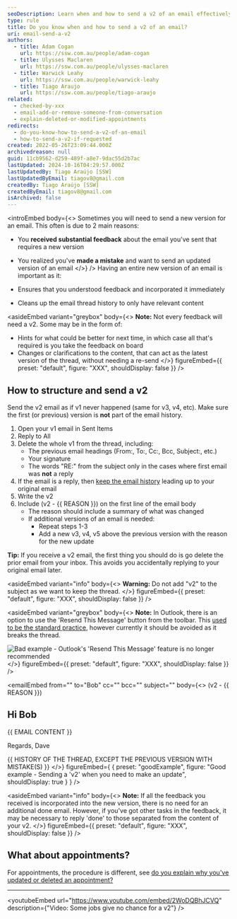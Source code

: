 ```yaml
---
seoDescription: Learn when and how to send a v2 of an email effectively while maintaining clean email threads and incorporating feedback.
type: rule
title: Do you know when and how to send a v2 of an email?
uri: email-send-a-v2
authors:
  - title: Adam Cogan
    url: https://ssw.com.au/people/adam-cogan
  - title: Ulysses Maclaren
    url: https://ssw.com.au/people/ulysses-maclaren
  - title: Warwick Leahy
    url: https://ssw.com.au/people/warwick-leahy
  - title: Tiago Araujo
    url: https://ssw.com.au/people/tiago-araujo
related:
  - checked-by-xxx
  - email-add-or-remove-someone-from-conversation
  - explain-deleted-or-modified-appointments
redirects:
  - do-you-know-how-to-send-a-v2-of-an-email
  - how-to-send-a-v2-if-requested
created: 2022-05-26T23:09:44.000Z
archivedreason: null
guid: 11cb9562-d259-489f-a8e7-9dac55d2b7ac
lastUpdated: 2024-10-16T04:29:57.000Z
lastUpdatedBy: Tiago Araújo [SSW]
lastUpdatedByEmail: tiagov8@gmail.com
createdBy: Tiago Araújo [SSW]
createdByEmail: tiagov8@gmail.com
isArchived: false
---
```


<introEmbed
  body={<>
Sometimes you will need to send a new version for an email. This often is due to 2 main reasons:

* You **received substantial feedback** about the email you've sent that requires a new version
* You realized you've **made a mistake** and want to send an updated version of an email
  </>}
/>
Having an entire new version of an email is important as it:

* Ensures that you understood feedback and incorporated it immediately
* Cleans up the email thread history to only have relevant content

<asideEmbed
  variant="greybox"
  body={<>
    **Note:** Not every feedback will need a v2. Some may be in the form of:

* Hints for what could be better for next time, in which case all that's required is you take the feedback on board
* Changes or clarifications to the content, that can act as the latest version of the thread, without needing a re-send
  </>}
  figureEmbed={{
    preset: "default",
    figure: "XXX",
    shouldDisplay: false
  }}
/>

## How to structure and send a v2

Send the v2 email as if v1 never happened (same for v3, v4, etc). Make sure the first (or previous) version is **not** part of the email history.

1. Open your v1 email in Sent Items
2. Reply to All
3. Delete the whole v1 from the thread, including:
   * The previous email headings (From:, To:, Cc:, Bcc, Subject:, etc.)
   * Your signature
   * The words "RE:" from the subject only in the cases where first email was **not** a reply
4. If the email is a reply, then [keep the email history](/do-you-keep-the-history-of-an-email) leading up to your original email
5. Write the v2
6. Include (v2 - &#123;&#123; REASON &#125;&#125;) on the first line of the email body
   * The reason should include a summary of what was changed
   * If additional versions of an email is needed:
     * Repeat steps 1-3
     * Add a new v3, v4, v5 above the previous version with the reason for the new update

**Tip:** If you receive a v2 email, the first thing you should do is go delete the prior email from your inbox. This avoids you accidentally replying to your original email later.

<asideEmbed
  variant="info"
  body={<>
    **Warning:** Do not add "v2" to the subject as we want to keep the thread.
  </>}
  figureEmbed={{
    preset: "default",
    figure: "XXX",
    shouldDisplay: false
  }}
/>

<asideEmbed
  variant="greybox"
  body={<>
    **Note:** In Outlook, there is an option to use the 'Resend This Message' button from the toolbar. This [used to be the standard practice](https://www.youtube.com/embed/SUo_hOCubeo), however currently it should be avoided as it breaks the thread.

![Bad example - Outlook's 'Resend This Message' feature is no longer recommended](/uploads/rules/email-send-a-v2/microsoftteams-image.png)
  </>}
  figureEmbed={{
    preset: "default",
    figure: "XXX",
    shouldDisplay: false
  }}
/>


<emailEmbed
  from=""
  to="Bob"
  cc=""
  bcc=""
  subject=""
  body={<>
    (v2 - &#123;&#123; REASON &#125;&#125;)

## Hi Bob

&#123;&#123; EMAIL CONTENT &#125;&#125;

Regards,
Dave

&#123;&#123; HISTORY OF THE THREAD, EXCEPT THE PREVIOUS VERSION WITH MISTAKE(S) &#125;&#125;
  </>}
  figureEmbed={ {
    preset: "goodExample",
    figure: "Good example - Sending a 'v2' when you need to make an update",
    shouldDisplay: true
  } }
/>

<asideEmbed
  variant="info"
  body={<>
    **Note:** If all the feedback you received is incorporated into the new version, there is no need for an additional done email. However, if you've got other tasks in the feedback, it may be necessary to reply 'done' to those separated from the content of your v2.
  </>}
  figureEmbed={{
    preset: "default",
    figure: "XXX",
    shouldDisplay: false
  }}
/>

## What about appointments?

For appointments, the procedure is different, see [do you explain why you've updated or deleted an appointment?](/explain-deleted-or-modified-appointments)

---

<youtubeEmbed url="https://www.youtube.com/embed/2WoDQBhJCVQ" description={"Video: Some jobs give no chance for a v2"} />
